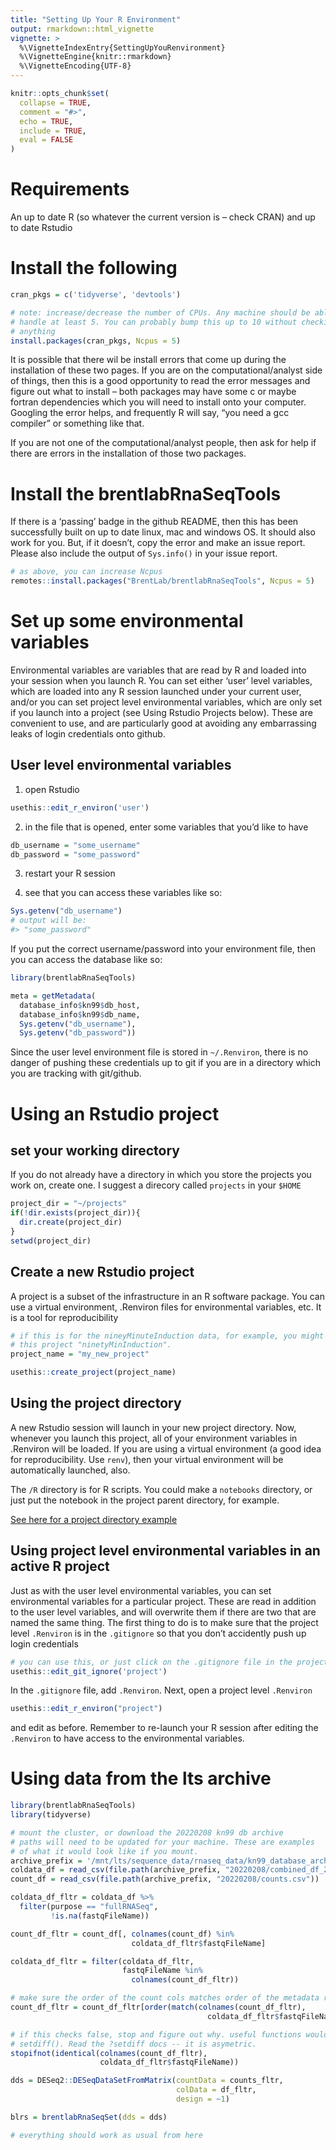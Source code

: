 ```yaml
---
title: "Setting Up Your R Environment"
output: rmarkdown::html_vignette
vignette: >
  %\VignetteIndexEntry{SettingUpYouRenvironment}
  %\VignetteEngine{knitr::rmarkdown}
  %\VignetteEncoding{UTF-8}
---
```


```r
knitr::opts_chunk$set(
  collapse = TRUE,
  comment = "#>",
  echo = TRUE,
  include = TRUE,
  eval = FALSE
)
```

# Requirements

An up to date R (so whatever the current version is -- check CRAN) and up to 
date Rstudio

# Install the following

```r

cran_pkgs = c('tidyverse', 'devtools')

# note: increase/decrease the number of CPUs. Any machine should be able to 
# handle at least 5. You can probably bump this up to 10 without checking
# anything
install.packages(cran_pkgs, Ncpus = 5)

```

It is possible that there wil be install errors that come up during the 
installation of these two pages. If you are on the computational/analyst side 
of things, then this is a good opportunity to read the error messages and figure 
out what to install -- both packages may have some c or maybe fortran 
dependencies which you will need to install onto your computer. Googling the 
error helps, and frequently R will say, "you need a gcc compiler" or something 
like that.  

If you are not one of the computational/analyst people, then ask for help if 
there are errors in the installation of those two packages. 

# Install the brentlabRnaSeqTools

If there is a 'passing' badge in the github README, then this has been 
successfully built on up to date linux, mac and windows OS. It should also work 
for you. But, if it doesn't, copy the error and make an issue report. Please 
also include the output of `Sys.info()` in your issue report.

```r
# as above, you can increase Ncpus
remotes::install.packages("BrentLab/brentlabRnaSeqTools", Ncpus = 5)
```

# Set up some environmental variables

Environmental variables are variables that are read by R and loaded into your 
session when you launch R. You can set either 'user' level variables, which are 
loaded into any R session launched under your current user, and/or you can 
set project level environmental variables, which are only set if you launch into 
a project (see Using Rstudio Projects below). These are convenient to use, and 
are particularly good at avoiding any embarrassing leaks of login credentials 
onto github.  

## User level environmental variables

1. open Rstudio

```r
usethis::edit_r_environ('user')
```

2. in the file that is opened, enter some variables that you'd like to have

```r
db_username = "some_username"
db_password = "some_password"
```

3. restart your R session

4. see that you can access these variables like so:

```r
Sys.getenv("db_username")
# output will be:
#> "some_password"
```

If you put the correct username/password into your environment file, then you 
can access the database like so:

```r
library(brentlabRnaSeqTools)

meta = getMetadata(
  database_info$kn99$db_host,
  database_info$kn99$db_name,
  Sys.getenv("db_username"),
  Sys.getenv("db_password"))

```

Since the user level environment file is stored in `~/.Renviron`, there is 
no danger of pushing these credentials up to git if you are in a directory which 
you are tracking with git/github.

# Using an Rstudio project

## set your working directory

If you do not already have a directory in which you store the projects you work 
on, create one. I suggest a direcory called `projects` in your `$HOME`

```r
project_dir = "~/projects"
if(!dir.exists(project_dir)){
  dir.create(project_dir)
}
setwd(project_dir)
```

## Create a new Rstudio project

A project is a subset of the infrastructure in an R software package. You can use 
a virtual environment, .Renviron files for environmental variables, etc. It is a 
tool for reproducibility

```r
# if this is for the nineyMinuteInduction data, for example, you might call 
# this project "ninetyMinInduction".
project_name = "my_new_project"

usethis::create_project(project_name)
```

## Using the project directory

A new Rstudio session will launch in your new project directory. Now, whenever 
you launch this project, all of your environment variables in .Renviron will be 
loaded. If you are using a virtual environment (a good idea for reproducibility. 
Use `renv`), then your virtual environment will be automatically launched, also.  

The `/R` directory is for R scripts. You could make a `notebooks` directory, or 
just put the notebook in the project parent directory, for example.

[See here for a project directory example](https://github.com/cmatKhan/eds1_mimic_cc)

## Using project level environmental variables in an active R project

Just as with the user level environmental variables, you can set environmental 
variables for a particular project. These are read in addition to the 
user level variables, and will overwrite them if there are two that are named 
the same thing. The first thing to do is to make sure that the project level 
`.Renviron` is in the `.gitignore` so that you don't accidently push up login 
credentials

```r
# you can use this, or just click on the .gitignore file in the project
usethis::edit_git_ignore('project')
```

In the `.gitignore` file, add `.Renviron`. Next, open a project level `.Renviron`

```r
usethis::edit_r_environ("project")
```

and edit as before. Remember to re-launch your R session after editing the 
`.Renviron` to have access to the environmental variables.

# Using data from the lts archive

```r
library(brentlabRnaSeqTools)
library(tidyverse)

# mount the cluster, or download the 20220208 kn99 db archive
# paths will need to be updated for your machine. These are examples
# of what it would look like if you mount.
archive_prefix = '/mnt/lts/sequence_data/rnaseq_data/kn99_database_archive'
coldata_df = read_csv(file.path(archive_prefix, "20220208/combined_df_20220208.csv"))
count_df = read_csv(file.path(archive_prefix, "20220208/counts.csv"))

coldata_df_fltr = coldata_df %>%
  filter(purpose == "fullRNASeq",
         !is.na(fastqFileName))

count_df_fltr = count_df[, colnames(count_df) %in% 
                           coldata_df_fltr$fastqFileName]

coldata_df_fltr = filter(coldata_df_fltr, 
                         fastqFileName %in% 
                           colnames(count_df_fltr))

# make sure the order of the count cols matches order of the metadata rows
count_df_fltr = count_df_fltr[order(match(colnames(count_df_fltr),
                                            coldata_df_fltr$fastqFileName))]

# if this checks false, stop and figure out why. useful functions would be 
# setdiff(). Read the ?setdiff docs -- it is asymetric.
stopifnot(identical(colnames(count_df_fltr), 
                    coldata_df_fltr$fastqFileName))

dds = DESeq2::DESeqDataSetFromMatrix(countData = counts_fltr,
                                     colData = df_fltr, 
                                     design = ~1)

blrs = brentlabRnaSeqSet(dds = dds)

# everything should work as usual from here
```

